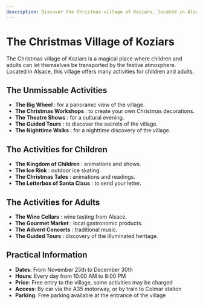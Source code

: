 ```yaml
---
description: Discover the Christmas village of Koziars, located in Alsace, and its numerous festive activities for children and adults.
---
```


# The Christmas Village of Koziars

The Christmas village of Koziars is a magical place where children and adults can let themselves be transported by the festive atmosphere. Located in Alsace, this village offers many activities for children and adults.

## The Unmissable Activities

- **The Big Wheel** : for a panoramic view of the village.
- **The Christmas Workshops** : to create your own Christmas decorations.
- **The Theatre Shows** : for a cultural evening.
- **The Guided Tours** : to discover the secrets of the village.
- **The Nighttime Walks** : for a nighttime discovery of the village.

## The Activities for Children

- **The Kingdom of Children** : animations and shows.
- **The Ice Rink** : outdoor ice skating.
- **The Christmas Tales** : animations and readings.
- **The Letterbox of Santa Claus** : to send your letter.

<PromotionSection />

## The Activities for Adults

- **The Wine Cellars** : wine tasting from Alsace.
- **The Gourmet Market** : local gastronomic products.
- **The Advent Concerts** : traditional music.
- **The Guided Tours** : discovery of the illuminated heritage.

## Practical Information

- **Dates**: From November 25th to December 30th
- **Hours**: Every day from 10:00 AM to 8:00 PM
- **Price**: Free entry to the village, some activities may be charged
- **Access**: By car via the A35 motorway, or by train to Colmar station
- **Parking**: Free parking available at the entrance of the village

